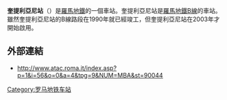 {{Infobox station 
| name          = [[File:Logo_Metropolitane_Italia.svg|20px]] Quintiliani
| type          = 
| style         = Rome Metro
| image         = Roma - Quintiliani Metro B - Esterno.jpg
| image_caption = 
| address       = 
| coordinates   = {{Coord|41|54|56|N|12|32|19|E|type:railwaystation_region:IT-RM|display=inline,title}}
| line          = <!-- line information is detailed under "services" -->
| other         = 
| structure     = 地下
| platform      = 
| depth         = 
| levels        = 
| tracks        = 
| parking       = 
| bicycle       = 
| baggage_check = 
| opened        = 1990
| closed        =  
| rebuilt       = 
| electrified   = 
| ADA           = 
| code          = 
| owned         = 羅馬交通局
| zone          = 
| smartcardname =
| smartcardstatus =
| former        = 
| passengers    = 
| pass_year     = 
| pass_percent  = 
| pass_system   = 
| mpassengers   = 
| services      = 
| map_locator   = 
| web           = 
}}
'''奎提利亞尼站'''（{{lang-it|Quintiliani}}）是[[羅馬地鐵|羅馬地鐵]]的一個車站。奎提利亞尼站是[[羅馬地鐵B線|羅馬地鐵B線]]的車站。雖然奎提利亞尼站的B線路段在1990年就已經竣工，但奎提利亞尼站在2003年才開始啟用。

==外部連結==
*http://www.atac.roma.it/index.asp?p=1&i=56&o=0&a=4&tpg=9&NUM=MBA&st=90044 {{Wayback|url=http://www.atac.roma.it/index.asp?p=1&i=56&o=0&a=4&tpg=9&NUM=MBA&st=90044 |date=20120215063738 }}
{{羅馬地鐵B線}}

[[Category:罗马地铁车站|Category:罗马地铁车站]]
